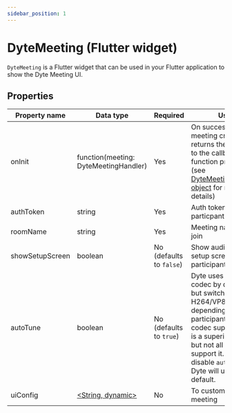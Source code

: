 ```yaml
---
sidebar_position: 1
---
```


# DyteMeeting (Flutter widget)

`DyteMeeting` is a Flutter widget that can be used in your Flutter application to show the Dyte Meeting UI.

## Properties

| Property name   | Data type                                       | Required                 | Use                                                                                                                                                                                                                      |
| --------------- | ----------------------------------------------- | ------------------------ | ------------------------------------------------------------------------------------------------------------------------------------------------------------------------------------------------------------------------ |
| onInit          | function(meeting: DyteMeetingHandler)           | Yes                      | On successful meeting creation, returns the meeting to the callback function provided (see [DyteMeetingHandler object](./meeting) for more details)                                                                      |
| authToken       | string                                          | Yes                      | Auth token for the particpant                                                                                                                                                                                            |
| roomName        | string                                          | Yes                      | Meeting name to join                                                                                                                                                                                                     |
| showSetupScreen | boolean                                         | No (defaults to `false`) | Show audio / video setup screen to the participant                                                                                                                                                                       |
| autoTune        | boolean                                         | No (defaults to `true`)  | Dyte uses VP9 codec by default, but switches to H264/VP8 depending on participants video codec support. VP9 is a superior codec but not all browsers support it. If you disable `autoTune` Dyte will use VP8 by default. |
| uiConfig        | [<String, dynamic>](./reference/dyte-ui-config) | No                       | To customize ui meeting
